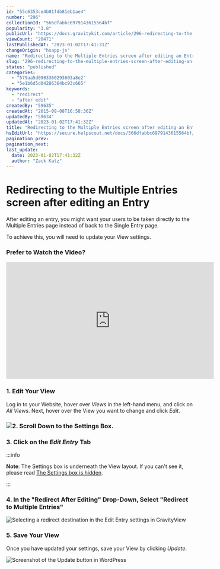 ```yaml
---
id: "55c6353ce4b01fdb81eb1ae4"
number: "296"
collectionId: "566dfabbc6979143615564bf"
popularity: "3.8"
publicUrl: "https://docs.gravitykit.com/article/296-redirecting-to-the-multiple-entries-screen-after-editing-an-entry"
viewCount: "20471"
lastPublishedAt: "2023-01-02T17:41:31Z"
changeOrigin: "hsapp-js"
name: "Redirecting to the Multiple Entries screen after editing an Entry"
slug: "296-redirecting-to-the-multiple-entries-screen-after-editing-an-entry"
status: "published"
categories: 
  - "579aa5d0903360293603a8e2"
  - "5e1b6d5d04286364bc93c665"
keywords: 
  - "redirect"
  - "after edit"
createdBy: "59635"
createdAt: "2015-08-08T16:58:36Z"
updatedBy: "59634"
updatedAt: "2023-01-02T17:41:32Z"
title: "Redirecting to the Multiple Entries screen after editing an Entry"
hsEditUrl: "https://secure.helpscout.net/docs/566dfabbc6979143615564bf/article/55c6353ce4b01fdb81eb1ae4"
pagination_prev: 
pagination_next: 
last_update:
  date: 2023-01-02T17:41:32Z
  author: "Zack Katz"
---
```


# Redirecting to the Multiple Entries screen after editing an Entry

After editing an entry, you might want your users to be taken directly to the Multiple Entries page instead of back to the Single Entry page.

To achieve this, you will need to update your View settings.

###  Prefer to Watch the Video? 

<iframe allow="accelerometer; autoplay; clipboard-write; encrypted-media; gyroscope; picture-in-picture" allowfullscreen="" frameborder="0" height="315" src="https://www.youtube.com/embed/cTFd6cXsvxM" title="YouTube video player" width="560"></iframe>

### 1. Edit Your View

Log in to your Website, hover over *Views* in the left-hand menu, and click on *All Views*. Next, hover over the View you want to change and click *Edit*.

###  ![](https://www.gravitykit.com/wp-content/uploads/2018/01/edit-the-view-you-want-to-sort.png?1432159114)2. Scroll Down to the Settings Box. 

###  3. Click on the *Edit Entry* Tab


:::info

**Note**: The Settings box is underneath the View layout. If you can't see it, please read [The Settings box is hidden](https://docs.gravitykit.com/article/87-the-settings-box-is-hidden).

:::

 ### 4. In the "Redirect After Editing" Drop-Down, Select "Redirect to Multiple Entries"

![Selecting a redirect destination in the Edit Entry settings in GravityView](https://s3.amazonaws.com/helpscout.net/docs/assets/54c58489e4b051242988532c/images/609e39dd45543f49ed69b7dd/file-ACc6udIShg.png)

### 5. Save Your View

Once you have updated your settings, save your View by clicking *Update*.

![Screenshot of the Update button in WordPress ](https://i.gravitykit.com/4VD173+)